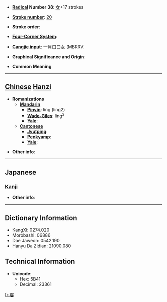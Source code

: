 * '''[[Wiktionary:Chinese radical index| Radical]] Number 38''': [[Wiktionary:Chinese radical index 女|女]]+17 strokes

* '''[[Wiktionary:Chinese total strokes index|Stroke number]]''': [[Wiktionary:Chinese total strokes index 20|20]]

* '''Stroke order''': 

* '''[[Wiktionary:Chinese four corner index|Four-Corner System]]''': 

* '''[[Wiktionary:Chinese Cangjie index|Cangjie input]]''': 一月口口女 (MBRRV)

* '''Graphical Significance and Origin''': 

* '''Common Meaning'''

----

== [[Chinese]] [[Hanzi]] ==

* '''Romanizations'''
** '''[[Mandarin]]'''
*** '''[[Pinyin]]''': líng (ling2)
*** '''[[Wade-Giles]]''': ling<sup>2</sup>
*** '''[[Yale]]''': 
** '''[[Cantonese]]'''
*** '''[[Jyutping]]''':
*** '''[[Penkyamp]]''': 
*** '''[[Yale]]''': 

* '''Other info''': 

----

==Japanese==
===[[Kanji]]===
{{kanji|on readings=[[れい]] (rei), [[りょう]] (ryō)|kun readings=[[おんなのあざな]] (onnanoazana), [[め]] (me)}}

* '''Other info''':  

----

== Dictionary Information ==

* KangXi: 0274.020
* Morobashi: 06886
* Dae Jaweon: 0542.190
* Hanyu Da Zidian: 21090.080

== Technical Information ==

* '''Unicode''':
** Hex: 5B41
** Decimal: 23361

[[fr:孁]]